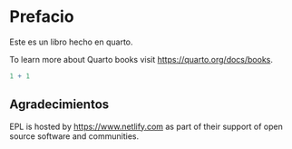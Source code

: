 # Prefacio {.unnumbered}

Este es un libro hecho en quarto.

To learn more about Quarto books visit <https://quarto.org/docs/books>.

```r
1 + 1
```

## Agradecimientos {.unnumbered}

EPL is hosted by <https://www.netlify.com> as part of their support of open source software and communities.
